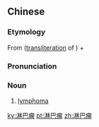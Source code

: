 ==Chinese==
{{zh-forms|type=21}}

===Etymology===
From {{zh-l|淋巴}} ([[transliteration]] of {{etyl|en|zh}} {{m|en|lymph}}) + {{zh-l|瘤|tumour}}

===Pronunciation===
{{zh-pron
|m=línbāliú
|c=lam4 baa1 lau4,lam4 baa1 lau4-2
|cat=n
}}

===Noun===
{{zh-noun}}

# {{lb|zh|diseases}} [[lymphoma]]

{{zh-cat|Diseases}}

[[ky:淋巴瘤]]
[[pt:淋巴瘤]]
[[zh:淋巴瘤]]